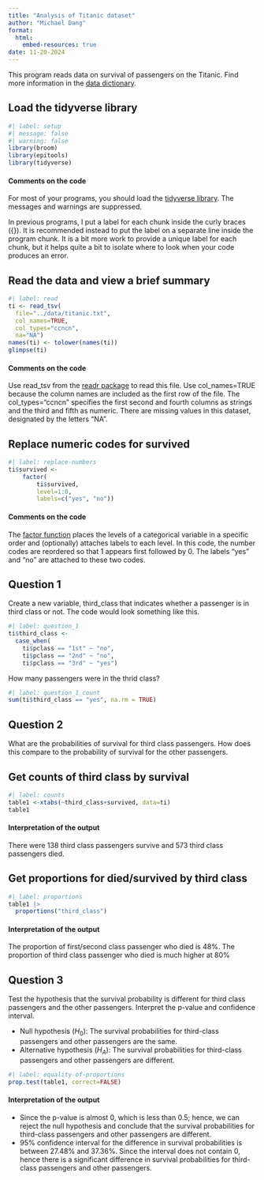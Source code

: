 ---
title: "Analysis of Titanic dataset"
author: "Michael Dang"
format: 
  html:
    embed-resources: true
date: 11-20-2024
---

This program reads data on survival of passengers on the Titanic. Find more
information in the [data dictionary][web00].

[web00]: https://github.com/pmean/data/blob/main/files/titanic.yaml


## Load the tidyverse library

```{r}
#| label: setup
#| message: false
#| warning: false
library(broom)
library(epitools)
library(tidyverse)
```

#### Comments on the code

For most of your programs, you should load the [tidyverse library][web01]. The messages and warnings are suppressed.

[web01]: https://www.tidyverse.org/

In previous programs, I put a label for each chunk inside the curly braces ({}).
It is recommended instead to put the label on a separate line inside the program
chunk. It is a bit more work to provide a unique label for each chunk, but it
helps quite a bit to isolate where to look when your code produces an error.

## Read the data and view a brief summary

```{r}
#| label: read
ti <- read_tsv(
  file="../data/titanic.txt",
  col_names=TRUE,
  col_types="ccncn",
  na="NA")
names(ti) <- tolower(names(ti))
glimpse(ti)
```

#### Comments on the code

Use read_tsv from the [readr package][web02] to  read this file. Use 
col_names=TRUE because the column names are included as the first row of the 
file. The col_types="ccncn" specifies the first second and fourth columns as
strings and the third and fifth as numeric. There are missing values in this
dataset, designated by the letters "NA".

[web02]: https://readr.tidyverse.org/

## Replace numeric codes for survived

```{r}
#| label: replace-numbers
ti$survived <-
	factor(
		ti$survived,
		level=1:0,
		labels=c("yes", "no"))
```

#### Comments on the code

The [factor function][web03] places the levels of a categorical variable in a specific order and (optionally) attaches labels to each level. In this code, the
number codes are reordered so that 1 appears first followed by 0. The labels "yes" and "no" are attached to these two codes.

[web03]: https://stat.ethz.ch/R-manual/R-devel/library/base/html/factor.html

## Question 1
Create a new variable, third_class that indicates whether a passenger is in third class or not. The code would look something like this.

```{r}
#| label: question_1
ti$third_class <- 
  case_when(
    ti$pclass == "1st" ~ "no",
    ti$pclass == "2nd" ~ "no",
    ti$pclass == "3rd" ~ "yes")
```

How many passengers were in the thrid class?

```{r}
#| label: question_1_count
sum(ti$third_class == "yes", na.rm = TRUE)
```

## Question 2
What are the probabilities of survival for third class passengers. How does this compare to the probability of survival for the other passengers.


## Get counts of third class by survival

```{r}
#| label: counts
table1 <-xtabs(~third_class+survived, data=ti)
table1
```

#### Interpretation of the output

There were 138 third class passengers survive and 573 third class passengers died.

## Get proportions for died/survived by third class

```{r}
#| label: proportions
table1 |>
  proportions("third_class")
```

#### Interpretation of the output

The proportion of first/second class passenger who died is 48%. The proportion of third class passenger who died is much higher at 80%


## Question 3
Test the hypothesis that the survival probability is different for third class passengers and the other passengers. Interpret the p-value and confidence interval.

- Null hypothesis ($H_0$): The survival probabilities for third-class passengers and other passengers are the same.
- Alternative hypothesis ($H_A$): The survival probabilities for third-class passengers and other passengers are different.

```{r}
#| label: equality-of-proportions
prop.test(table1, correct=FALSE)
```

#### Interpretation of the output
- Since the p-value is almost 0, which is less than 0.5; hence, we can reject the null hypothesis and conclude that the survival probabilities for third-class passengers and other passengers are different.
- 95% confidence interval for the difference in survival probabilities is between 27.48% and 37.36%. Since the interval does not contain 0, hence there is a significant difference in survival probabilities for third-class passengers and other passengers.

